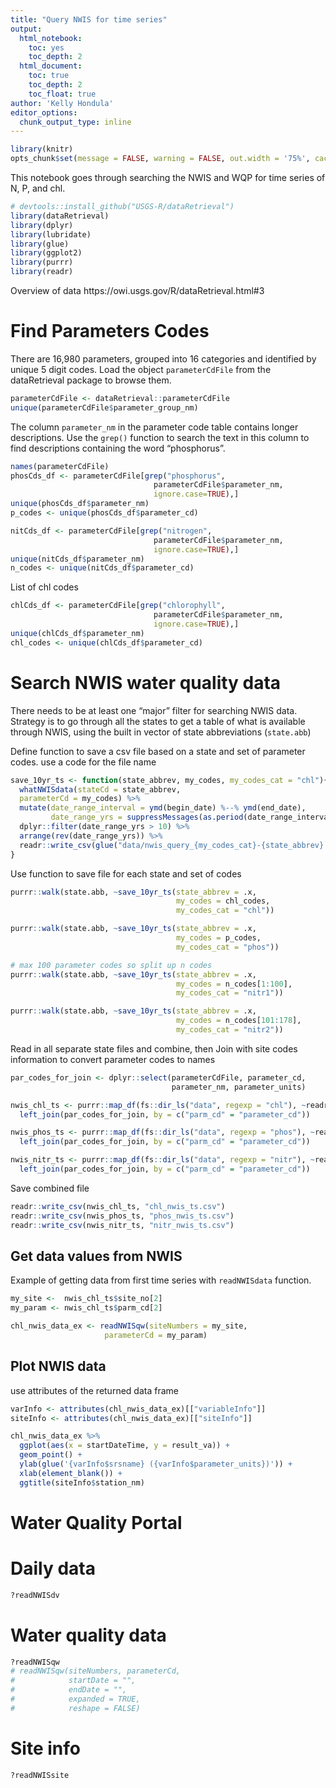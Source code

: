 ```yaml
---
title: "Query NWIS for time series"
output: 
  html_notebook: 
    toc: yes
    toc_depth: 2
  html_document:
    toc: true
    toc_depth: 2
    toc_float: true
author: 'Kelly Hondula'
editor_options: 
  chunk_output_type: inline
---
```



```r
library(knitr)
opts_chunk$set(message = FALSE, warning = FALSE, out.width = '75%', cache = TRUE)
```

This notebook goes through searching the NWIS and WQP for time series of N, P, and chl. 

```r
# devtools::install_github("USGS-R/dataRetrieval")
library(dataRetrieval)
library(dplyr)
library(lubridate)
library(glue)
library(ggplot2)
library(purrr)
library(readr)
```

Overview of data https://owi.usgs.gov/R/dataRetrieval.html#3

# Find Parameters Codes

There are 16,980 parameters, grouped into 16 categories and identified by unique 5 digit codes. Load the object `parameterCdFile` from the dataRetrieval package to browse them. 

```r
parameterCdFile <- dataRetrieval::parameterCdFile
unique(parameterCdFile$parameter_group_nm)
```

The column `parameter_nm` in the parameter code table contains longer descriptions. Use the `grep()` function to search the text in this column to find descriptions containing the word "phosphorus". 

```r
names(parameterCdFile)
phosCds_df <- parameterCdFile[grep("phosphorus",
                                parameterCdFile$parameter_nm,
                                ignore.case=TRUE),]
unique(phosCds_df$parameter_nm)
p_codes <- unique(phosCds_df$parameter_cd)
```

```r
nitCds_df <- parameterCdFile[grep("nitrogen",
                                parameterCdFile$parameter_nm,
                                ignore.case=TRUE),]
unique(nitCds_df$parameter_nm)
n_codes <- unique(nitCds_df$parameter_cd)
```

List of chl codes

```r
chlCds_df <- parameterCdFile[grep("chlorophyll",
                                parameterCdFile$parameter_nm,
                                ignore.case=TRUE),]
unique(chlCds_df$parameter_nm)
chl_codes <- unique(chlCds_df$parameter_cd)
```


# Search NWIS water quality data

There needs to be at least one "major" filter for searching NWIS data. Strategy is to go through all the states to get a table of what is available through NWIS, using the built in vector of state abbreviations (`state.abb`)


Define function to save a csv file based on a state and set of parameter codes. use a code for the file name

```r
save_10yr_ts <- function(state_abbrev, my_codes, my_codes_cat = "chl"){
  whatNWISdata(stateCd = state_abbrev,
  parameterCd = my_codes) %>% 
  mutate(date_range_interval = ymd(begin_date) %--% ymd(end_date),
         date_range_yrs = suppressMessages(as.period(date_range_interval))/years()) %>%
  dplyr::filter(date_range_yrs > 10) %>%
  arrange(rev(date_range_yrs)) %>%
  readr::write_csv(glue("data/nwis_query_{my_codes_cat}-{state_abbrev}.csv"))
}
```

Use function to save file for each state and set of codes

```r
purrr::walk(state.abb, ~save_10yr_ts(state_abbrev = .x, 
                                     my_codes = chl_codes, 
                                     my_codes_cat = "chl"))

purrr::walk(state.abb, ~save_10yr_ts(state_abbrev = .x, 
                                     my_codes = p_codes, 
                                     my_codes_cat = "phos"))

# max 100 parameter codes so split up n codes
purrr::walk(state.abb, ~save_10yr_ts(state_abbrev = .x, 
                                     my_codes = n_codes[1:100], 
                                     my_codes_cat = "nitr1"))

purrr::walk(state.abb, ~save_10yr_ts(state_abbrev = .x, 
                                     my_codes = n_codes[101:178], 
                                     my_codes_cat = "nitr2"))
```

Read in all separate state files and combine, then Join with site codes information to convert parameter codes to names


```r
par_codes_for_join <- dplyr::select(parameterCdFile, parameter_cd, 
                                    parameter_nm, parameter_units)

nwis_chl_ts <- purrr::map_df(fs::dir_ls("data", regexp = "chl"), ~readr::read_csv(.x, col_types = c("ccccddcccccc?c?c???c?DDn?n"))) %>%
  left_join(par_codes_for_join, by = c("parm_cd" = "parameter_cd"))

nwis_phos_ts <- purrr::map_df(fs::dir_ls("data", regexp = "phos"), ~readr::read_csv(.x, col_types = c("ccccddcccccc?c?c???c?DDn?n"))) %>%
  left_join(par_codes_for_join, by = c("parm_cd" = "parameter_cd"))

nwis_nitr_ts <- purrr::map_df(fs::dir_ls("data", regexp = "nitr"), ~readr::read_csv(.x, col_types = c("ccccddcccccc?c?c???c?DDn?n"))) %>%
  left_join(par_codes_for_join, by = c("parm_cd" = "parameter_cd"))

```

Save combined file 

```r
readr::write_csv(nwis_chl_ts, "chl_nwis_ts.csv")
readr::write_csv(nwis_phos_ts, "phos_nwis_ts.csv")
readr::write_csv(nwis_nitr_ts, "nitr_nwis_ts.csv")
```

## Get data values from NWIS

Example of getting data from first time series with `readNWISdata` function.

```r
my_site <-  nwis_chl_ts$site_no[2]
my_param <- nwis_chl_ts$parm_cd[2]

chl_nwis_data_ex <- readNWISqw(siteNumbers = my_site,
                     parameterCd = my_param)

```

## Plot NWIS data

use attributes of the returned data frame

```r
varInfo <- attributes(chl_nwis_data_ex)[["variableInfo"]]
siteInfo <- attributes(chl_nwis_data_ex)[["siteInfo"]]

chl_nwis_data_ex %>%
  ggplot(aes(x = startDateTime, y = result_va)) +
  geom_point() +
  ylab(glue('{varInfo$srsname} ({varInfo$parameter_units})')) +
  xlab(element_blank()) +
  ggtitle(siteInfo$station_nm)
```

# Water Quality Portal 

# Daily data

```r
?readNWISdv
```

# Water quality data


```r
?readNWISqw
# readNWISqw(siteNumbers, parameterCd, 
#            startDate = "",
#            endDate = "",
#            expanded = TRUE,
#            reshape = FALSE)
```

# Site info

```r
?readNWISsite
```

